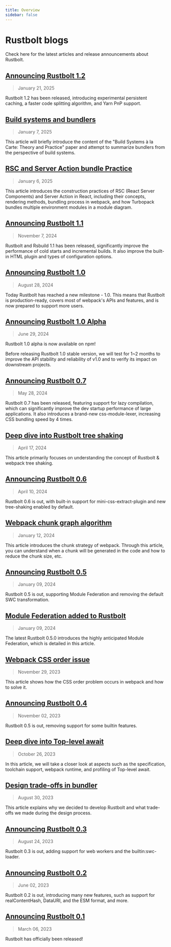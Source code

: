 ```yaml
---
title: Overview
sidebar: false
---
```


# Rustbolt blogs

Check here for the latest articles and release announcements about Rustbolt.

## [Announcing Rustbolt 1.2](/blog/announcing-1-2)

> January 21, 2025

Rustbolt 1.2 has been released, introducing experimental persistent caching, a faster code splitting algorithm, and Yarn PnP support.

## [Build systems and bundlers](https://github.com/orgs/khulnasoft/discussions/24)

> January 7, 2025

This article will briefly introduce the content of the "Build Systems à la Carte: Theory and Practice" paper and attempt to summarize bundlers from the perspective of build systems.

## [RSC and Server Action bundle Practice](https://github.com/orgs/khulnasoft/discussions/23)

> January 6, 2025

This article introduces the construction practices of RSC (React Server Components) and Server Action in React, including their concepts, rendering methods, bundling process in webpack, and how Turbopack bundles multiple environment modules in a module diagram.

## [Announcing Rustbolt 1.1](/blog/announcing-1-1)

> November 7, 2024

Rustbolt and Rsbuild 1.1 has been released, significantly improve the performance of cold starts and incremental builds. It also improve the built-in HTML plugin and types of configuration options.

## [Announcing Rustbolt 1.0](/blog/announcing-1-0)

> August 28, 2024

Today Rustbolt has reached a new milestone - 1.0. This means that Rustbolt is production-ready, covers most of webpack's APIs and features, and is now prepared to support more users.

## [Announcing Rustbolt 1.0 Alpha](/blog/announcing-1-0-alpha)

> June 29, 2024

Rustbolt 1.0 alpha is now available on npm!

Before releasing Rustbolt 1.0 stable version, we will test for 1~2 months to improve the API stability and reliability of v1.0 and to verify its impact on downstream projects.

## [Announcing Rustbolt 0.7](/blog/announcing-0-7)

> May 28, 2024

Rustbolt 0.7 has been released, featuring support for lazy compilation, which can significantly improve the dev startup performance of large applications. It also introduces a brand-new css-module-lexer, increasing CSS bundling speed by 4 times.

## [Deep dive into Rustbolt tree shaking](https://github.com/orgs/khulnasoft/discussions/17)

> April 17, 2024

This article primarily focuses on understanding the concept of Rustbolt & webpack tree shaking.

## [Announcing Rustbolt 0.6](/blog/announcing-0-6)

> April 10, 2024

Rustbolt 0.6 is out, with built-in support for mini-css-extract-plugin and new tree-shaking enabled by default.

## [Webpack chunk graph algorithm](https://github.com/orgs/khulnasoft/discussions/15)

> January 12, 2024

This article introduces the chunk strategy of webpack. Through this article, you can understand when a chunk will be generated in the code and how to reduce the chunk size, etc.

## [Announcing Rustbolt 0.5](/blog/announcing-0-5)

> January 09, 2024

Rustbolt 0.5 is out, supporting Module Federation and removing the default SWC transformation.

## [Module Federation added to Rustbolt](/blog/module-federation-added-to-rustbolt)

> January 09, 2024

The latest Rustbolt 0.5.0 introduces the highly anticipated Module Federation, which is detailed in this article.

## [Webpack CSS order issue](https://github.com/orgs/khulnasoft/discussions/12)

> November 29, 2023

This article shows how the CSS order problem occurs in webpack and how to solve it.

## [Announcing Rustbolt 0.4](/blog/announcing-0-4)

> November 02, 2023

Rustbolt 0.5 is out, removing support for some builtin features.

## [Deep dive into Top-level await](https://github.com/orgs/khulnasoft/discussions/9)

> October 26, 2023

In this article, we will take a closer look at aspects such as the specification, toolchain support, webpack runtime, and profiling of Top-level await.

## [Design trade-offs in bundler](https://github.com/orgs/khulnasoft/discussions/1)

> August 30, 2023

This article explains why we decided to develop Rustbolt and what trade-offs we made during the design process.

## [Announcing Rustbolt 0.3](/blog/announcing-0-3)

> August 24, 2023

Rustbolt 0.3 is out, adding support for web workers and the builtin:swc-loader.

## [Announcing Rustbolt 0.2](/blog/announcing-0-2)

> June 02, 2023

Rustbolt 0.2 is out, introducing many new features, such as support for realContentHash, DataURI, and the ESM format, and more.

## [Announcing Rustbolt 0.1](/blog/announcing-0-1)

> March 06, 2023

Rustbolt has officially been released!
